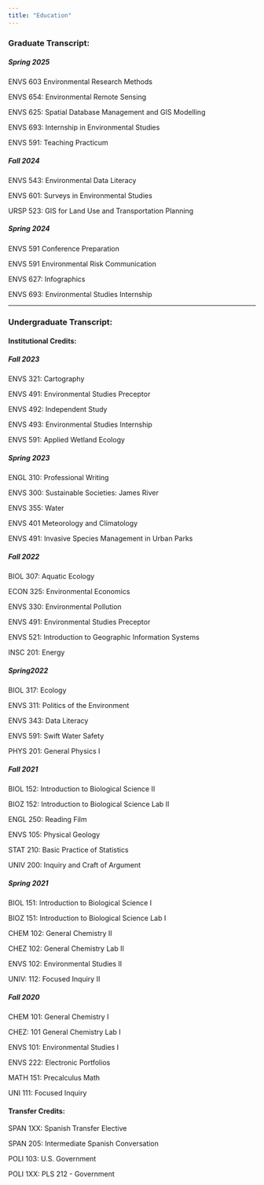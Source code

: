```yaml
---
title: "Education"
---
```


<p style="margin-top: 20px;">

### Graduate Transcript:

</p>

<p style="margin-top: 20px;">

##### Spring 2025

</p>

ENVS 603 Environmental Research Methods

ENVS 654: Environmental Remote Sensing

ENVS 625: Spatial Database Management and GIS Modelling

ENVS 693: Internship in Environmental Studies

ENVS 591: Teaching Practicum

##### Fall 2024

ENVS 543: Environmental Data Literacy

ENVS 601: Surveys in Environmental Studies

URSP 523: GIS for Land Use and Transportation Planning

##### Spring 2024

ENVS 591 Conference Preparation

ENVS 591 Environmental Risk Communication

ENVS 627: Infographics

ENVS 693: Environmental Studies Internship

------------------------------------------------------------------------

### Undergraduate Transcript:

<p style="margin-top: 20px;">

#### Institutional Credits:

</p>

<p style="margin-top: 20px;">

##### Fall 2023

</p>

ENVS 321: Cartography

ENVS 491: Environmental Studies Preceptor

ENVS 492: Independent Study

ENVS 493: Environmental Studies Internship

ENVS 591: Applied Wetland Ecology

##### Spring 2023

ENGL 310: Professional Writing

ENVS 300: Sustainable Societies: James River

ENVS 355: Water

ENVS 401 Meteorology and Climatology

ENVS 491: Invasive Species Management in Urban Parks

##### Fall 2022

BIOL 307: Aquatic Ecology

ECON 325: Environmental Economics

ENVS 330: Environmental Pollution

ENVS 491: Environmental Studies Preceptor

ENVS 521: Introduction to Geographic Information Systems

INSC 201: Energy

##### Spring2022

BIOL 317: Ecology

ENVS 311: Politics of the Environment

ENVS 343: Data Literacy

ENVS 591: Swift Water Safety

PHYS 201: General Physics I

##### Fall 2021

BIOL 152: Introduction to Biological Science II

BIOZ 152: Introduction to Biological Science Lab II

ENGL 250: Reading Film

ENVS 105: Physical Geology

STAT 210: Basic Practice of Statistics

UNIV 200: Inquiry and Craft of Argument

##### Spring 2021

BIOL 151: Introduction to Biological Science I

BIOZ 151: Introduction to Biological Science Lab I

CHEM 102: General Chemistry II

CHEZ 102: General Chemistry Lab II

ENVS 102: Environmental Studies II

UNIV: 112: Focused Inquiry II

##### Fall 2020

CHEM 101: General Chemistry I

CHEZ: 101 General Chemistry Lab I

ENVS 101: Environmental Studies I

ENVS 222: Electronic Portfolios

MATH 151: Precalculus Math

UNI 111: Focused Inquiry

#### Transfer Credits:

SPAN 1XX: Spanish Transfer Elective

SPAN 205: Intermediate Spanish Conversation

POLI 103: U.S. Government

POLI 1XX: PLS 212 - Government
